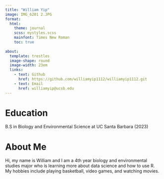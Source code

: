 ```yaml
---
title: "William Yip"
image: IMG_6201 2.JPG
format: 
  html: 
    theme: journal
    scss: mystyles.scss
    mainfont: Times New Roman
    toc: true
      
about:
  template: trestles
  image-shape: round
  image-width: 23em
  links: 
    - text: Github
      href: https://github.com/williamyip1112/williamyip1112.git
    - text: Email
      href: williamyip@ucsb.edu
---
```


# Education

B.S in Biology and Environmental Science at UC Santa Barbara (2023)

# About Me

Hi, my name is William and I am a 4th year biology and environmental studies major who is learning more about data science and how to use R. My hobbies include playing basketball, video games, and watching movies.
